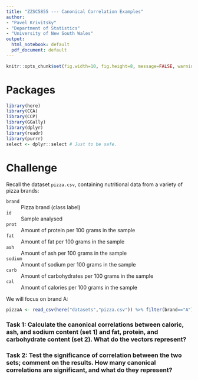 ```yaml
---
title: "ZZSC5855 --- Canonical Correlation Examples"
author:
- "Pavel Krivitsky"
- "Department of Statistics"
- "University of New South Wales"
output:
  html_notebook: default
  pdf_document: default
---
```


```r
knitr::opts_chunk$set(fig.width=10, fig.height=8, message=FALSE, warning=FALSE, error=FALSE)
```


# Packages
```r
library(here)
library(CCA)
library(CCP)
library(GGally)
library(dplyr)
library(readr)
library(purrr)
select <- dplyr::select # Just to be safe.
```


# Challenge

Recall the dataset `pizza.csv`, containing nutritional data from a variety of pizza brands:

`brand`
: Pizza brand (class label)

`id`
: Sample analysed

`prot`
: Amount of protein per 100 grams in the sample

`fat`
: Amount of fat per 100 grams in the sample

`ash`
: Amount of ash per 100 grams in the sample

`sodium`
: Amount of sodium per 100 grams in the sample

`carb`
: Amount of carbohydrates per 100 grams in the sample

`cal`
: Amount of calories per 100 grams in the sample


We will focus on brand A:
```r
pizzaA <- read_csv(here("datasets","pizza.csv")) %>% filter(brand=="A") %>% select(-brand)
```

### Task 1: Calculate the canonical correlations between caloric, ash, and sodium content (set 1) and fat, protein, and carbohydrate content (set 2). What do the vectors represent?


### Task 2: Test the significance of correlation between the two sets; comment on the results. How many canonical correlations are significant, and what do they represent?

